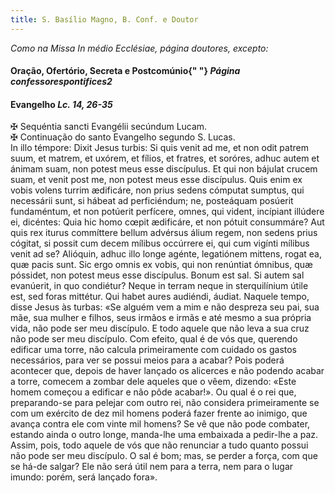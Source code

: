 ```yaml
---
title: S. Basílio Magno, B. Conf. e Doutor
---
```


<em>Como na Missa In médio Ecclésiae, página doutores, excepto:</em>

<h4 class="text-center">
  Oração, Ofertório, Secreta e Postcomúnio{" "}
  <em>Página confessorespontifices2</em>
</h4>

<h4 class="text-center">
  Evangelho <em>Lc. 14, 26-35</em>
</h4>
<div class="container-fluid">
  <div class="row">
    <span class="text-justify">
      <span class="text-danger">&#10016;</span> Sequéntia sancti Evangélii
      secúndum Lucam.
    </div>
    <span class="text-justify">
      <span class="text-danger">&#10016;</span> Continuação do santo Evangelho
      segundo S. Lucas.
    </div>
    <span class="text-justify">
      In illo témpore: Dixit Jesus turbis: Si quis venit ad me, et non odit
      patrem suum, et matrem, et uxórem, et fílios, et fratres, et soróres,
      adhuc autem et ánimam suam, non potest meus esse discípulus. Et qui non
      bájulat crucem suam, et venit post me, non potest meus esse discípulus.
      Quis enim ex vobis volens turrim ædificáre, non prius sedens cómputat
      sumptus, qui necessárii sunt, si hábeat ad perficiéndum; ne, posteáquam
      posúerit fundaméntum, et non potúerit perfícere, omnes, qui vident,
      incípiant illúdere ei, dicéntes: Quia hic homo cœpit ædificáre, et non
      pótuit consummáre? Aut quis rex iturus commíttere bellum advérsus álium
      regem, non sedens prius cógitat, si possit cum decem mílibus occúrrere ei,
      qui cum vigínti mílibus venit ad se? Alióquin, adhuc illo longe agénte,
      legatiónem mittens, rogat ea, quæ pacis sunt. Sic ergo omnis ex vobis, qui
      non renúntiat ómnibus, quæ póssidet, non potest meus esse discípulus.
      Bonum est sal. Si autem sal evanúerit, in quo condiétur? Neque in terram
      neque in sterquilínium útile est, sed foras mittétur. Qui habet aures
      audiéndi, áudiat.
    </div>
    <span class="text-justify">
      Naquele tempo, disse Jesus às turbas: «Se alguém vem a mim e não despreza
      seu pai, sua mãe, sua mulher e filhos, seus irmãos e irmãs e até mesmo a
      sua própria vida, não pode ser meu discípulo. E todo aquele que não leva a
      sua cruz não pode ser meu discípulo. Com efeito, qual é de vós que,
      querendo edificar uma torre, não calcula primeiramente com cuidado os
      gastos necessários, para ver se possui meios para a acabar? Pois poderá
      acontecer que, depois de haver lançado os alicerces e não podendo acabar a
      torre, comecem a zombar dele aqueles que o vêem, dizendo: «Este homem
      começou a edificar e não pôde acabar!». Ou qual é o rei que, preparando-se
      para pelejar com outro rei, não considera primeiramente se com um exército
      de dez mil homens poderá fazer frente ao inimigo, que avança contra ele
      com vinte mil homens? Se vê que não pode combater, estando ainda o outro
      longe, manda-lhe uma embaixada a pedir-lhe a paz. Assim, pois, todo aquele
      de vós que não renunciar a tudo quanto possui não pode ser meu discípulo.
      O sal é bom; mas, se perder a força, com que se há-de salgar? Ele não será
      útil nem para a terra, nem para o lugar imundo: porém, será lançado fora».
    </div>
</div>
